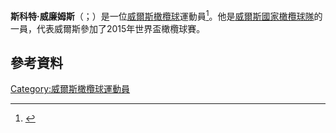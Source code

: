{{expand|time=2015-11-23T12:49:28+00:00}}
'''斯科特·威廉姆斯'''（{{lang-en|Scott Williams}}；{{bd|1990年|10月10日}}）是一位[[威爾斯|威爾斯]][[橄欖球|橄欖球]]運動員<ref>{{cite web |url=http://www.scarlets.co.uk/eng/rugby/people.php?player=88143&includeref=dynamic |title=存档副本 |accessdate=2011-04-18 |deadurl=yes |archiveurl=https://web.archive.org/web/20120322210324/http://www.scarlets.co.uk/eng/rugby/people.php?player=88143&includeref=dynamic |archivedate=2012-03-22 }}</ref>。他是[[威爾斯國家橄欖球隊|威爾斯國家橄欖球隊]]的一員，代表威爾斯參加了2015年世界盃橄欖球賽。
==參考資料==
{{Reflist}}
[[Category:威爾斯橄欖球運動員|Category:威爾斯橄欖球運動員]]